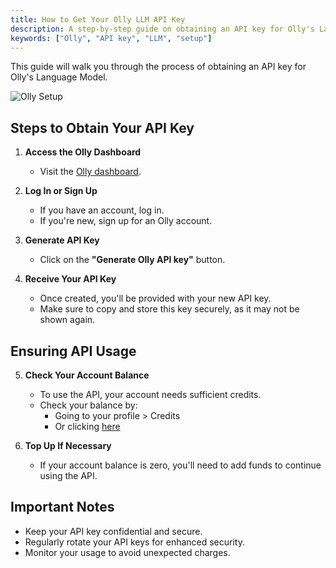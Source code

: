```yaml
---
title: How to Get Your Olly LLM API Key
description: A step-by-step guide on obtaining an API key for Olly's Language Model.
keywords: ["Olly", "API key", "LLM", "setup"]
---
```


This guide will walk you through the process of obtaining an API key for Olly's Language Model.

![Olly Setup](/images/installation/olly_api.png)

## Steps to Obtain Your API Key

1. **Access the Olly Dashboard**
   - Visit the [Olly dashboard](https://www.olly.social/dashboard).

2. **Log In or Sign Up**
   - If you have an account, log in.
   - If you're new, sign up for an Olly account.

3. **Generate API Key**
   - Click on the **"Generate Olly API key"** button.

4. **Receive Your API Key**
   - Once created, you'll be provided with your new API key.
   - Make sure to copy and store this key securely, as it may not be shown again.

## Ensuring API Usage

5. **Check Your Account Balance**
   - To use the API, your account needs sufficient credits.
   - Check your balance by:
     - Going to your profile > Credits
     - Or clicking [here](https://www.olly.social/credits)

6. **Top Up If Necessary**
   - If your account balance is zero, you'll need to add funds to continue using the API.

## Important Notes

- Keep your API key confidential and secure.
- Regularly rotate your API keys for enhanced security.
- Monitor your usage to avoid unexpected charges.

<CardGrid>
  <Card
    subtitle="Support"
    title="Olly Documentation"
    description="Need more details? Check out the Olly docs."
    href="https://docs.olly.social/"
  />
  <Card
    subtitle="Account"
    title="Manage Your Account"
    description="View and manage your Olly account settings."
    href="https://www.olly.social/dashboard"
  />
  <Card
    subtitle="Next Steps"
    title="Generate Human-like Content with Olly."
    description="Learn how to Generate Human-like Content"
    href="https://youtu.be/NoAdUkt9ngY"
  />
</CardGrid>
